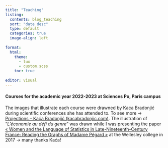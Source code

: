 ```yaml
---
title: "Teaching"
listing:
  contents: blog_teaching
  sort: "date desc"
  type: default
  categories: true
  image-align: left
  
format:
  html:
    theme:
      - lux
      - custom.scss
    toc: true
    
editor: visual
---
```


#### Courses for the academic year 2022-2023 at Sciences Po, Paris campus

The images that illustrate each course were drawned by Kaća Bradonjić during scientific conferences she has attended to. To see more -\> [Projections -- Kaća Bradonjić (kacabradonjic.com)](http://kacabradonjic.com/projections/). The illustration of "*L'économie au défi du genre*" was drawn while I was presenting the paper [« Women and the Language of Statistics in Late-Nineteenth-Century France: Reading the Graphs of Madame Pégard »](pdf/pegard.pdf) at the Wellesley college in 2017 -\> many thanks Kaća!
